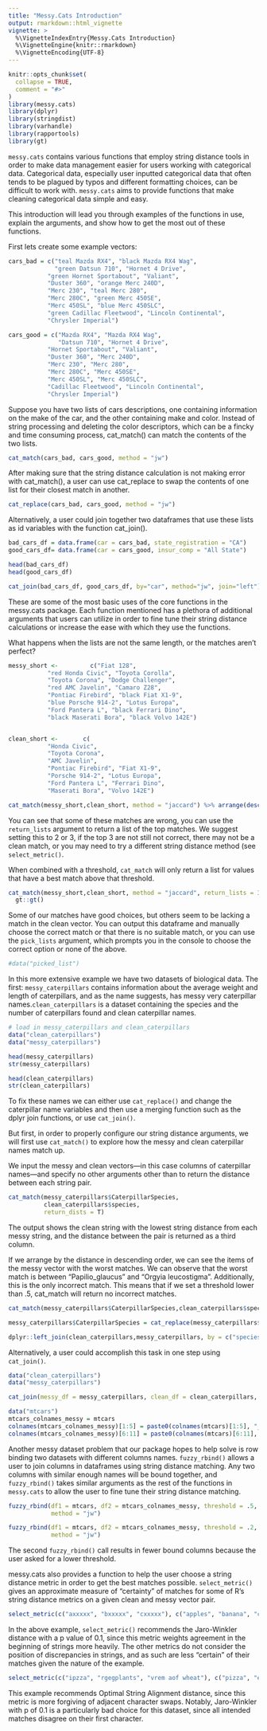 ```yaml
---
title: "Messy.Cats Introduction"
output: rmarkdown::html_vignette
vignette: >
  %\VignetteIndexEntry{Messy.Cats Introduction}
  %\VignetteEngine{knitr::rmarkdown}
  %\VignetteEncoding{UTF-8}
---
```


```r
knitr::opts_chunk$set(
  collapse = TRUE,
  comment = "#>"
)
library(messy.cats)
library(dplyr)
library(stringdist)
library(varhandle)
library(rapportools)
library(gt)
```
`messy.cats` contains various functions that employ string distance tools in order to make data management easier for users working with categorical data. Categorical data, especially user inputted categorical data that often tends to be plagued by typos and different formatting choices, can be difficult to work with. `messy.cats` aims to provide functions that make cleaning categorical data simple and easy.

This introduction will lead you through examples of the functions in use, explain the arguments, and show how to get the most out of these functions. 

First lets create some example vectors:
```r
cars_bad = c("teal Mazda RX4", "black Mazda RX4 Wag",
             "green Datsun 710", "Hornet 4 Drive",
           "green Hornet Sportabout", "Valiant",
           "Duster 360", "orange Merc 240D",
           "Merc 230", "teal Merc 280",
           "Merc 280C", "green Merc 450SE",
           "Merc 450SL", "blue Merc 450SLC",
           "green Cadillac Fleetwood", "Lincoln Continental",
           "Chrysler Imperial")

cars_good = c("Mazda RX4", "Mazda RX4 Wag",
              "Datsun 710", "Hornet 4 Drive",
           "Hornet Sportabout", "Valiant",
           "Duster 360", "Merc 240D",
           "Merc 230", "Merc 280",
           "Merc 280C", "Merc 450SE",
           "Merc 450SL", "Merc 450SLC",
           "Cadillac Fleetwood", "Lincoln Continental",
           "Chrysler Imperial")

```

Suppose you have two lists of cars descriptions, one containing information on the make of the car, and the other containing make and color. Instead of string processing and deleting the color descriptors, which can be a fincky and time consuming process, cat_match() can match the contents of the two lists. 
```r
cat_match(cars_bad, cars_good, method = "jw")
```

After making sure that the string distance calculation is not making error with cat_match(), a user can use cat_replace to swap the contents of one list for their closest match in another.
```r
cat_replace(cars_bad, cars_good, method = "jw")
```


Alternatively, a user could join together two dataframes that use these lists as id variables with the function cat_join(). 
```r
bad_cars_df = data.frame(car = cars_bad, state_registration = "CA")
good_cars_df= data.frame(car = cars_good, insur_comp = "All State")

head(bad_cars_df)
head(good_cars_df)

cat_join(bad_cars_df, good_cars_df, by="car", method="jw", join="left")
```


These are some of the most basic uses of the core functions in the messy.cats package. Each function mentioned has a plethora of additional arguments that users can utilize in order to fine tune their string distance calculations or increase the ease with which they use the functions. 



What happens when the lists are not the same length, or the matches aren't perfect?

```r
messy_short <-         c("Fiat 128",
           "red Honda Civic", "Toyota Corolla",
           "Toyota Corona", "Dodge Challenger",
           "red AMC Javelin", "Camaro Z28",
           "Pontiac Firebird", "black Fiat X1-9",
           "blue Porsche 914-2", "Lotus Europa",
           "Ford Pantera L", "black Ferrari Dino",
           "black Maserati Bora", "black Volvo 142E")


clean_short <-       c(
           "Honda Civic",
           "Toyota Corona",
           "AMC Javelin",
           "Pontiac Firebird", "Fiat X1-9",
           "Porsche 914-2", "Lotus Europa",
           "Ford Pantera L", "Ferrari Dino",
           "Maserati Bora", "Volvo 142E")

cat_match(messy_short,clean_short, method = "jaccard") %>% arrange(desc(dists))
```

You can see that some of these matches are wrong, you can use the `return_lists` argument to return a list of the top matches. We suggest setting this to 2 or 3, if the top 3 are not still not correct, there may not be a clean match, or you may need to try a different string distance method (see `select_metric()`.

When combined with a threshold, `cat_match` will only return a list for values that have a best match above that threshold.

```r
cat_match(messy_short,clean_short, method = "jaccard", return_lists = 3, threshold = 0.2) %>% arrange(desc(dists)) %>% 
  gt::gt()
```

Some of our matches have good choices, but others seem to be lacking a match in the clean vector. You can  output this dataframe and manually choose the correct match or that there is no suitable match, or you can use the `pick_lists` argument, which prompts you in the console to choose the correct option or none of the above. 



```r
#data("picked_list")

```



In this more extensive example we have two datasets of biological data. The first: `messy_caterpillars` contains information about the average weight and length of caterpillars, and as the name suggests, has messy very caterpillar names.`clean_caterpillars` is a dataset containing the species and the number of caterpillars found and clean caterpillar names. 

```r
# load in messy_caterpillars and clean_caterpillars
data("clean_caterpillars")
data("messy_caterpillars")

head(messy_caterpillars)
str(messy_caterpillars)

head(clean_caterpillars)
str(clean_caterpillars)
```


To fix these names we can either use `cat_replace()` and change the caterpillar name variables and then use a merging function such as the dplyr join functions, or use `cat_join()`.

But first, in order to properly configure our string distance arguments, we will first use `cat_match()` to explore how the messy and clean caterpillar names match up.

We input the messy and clean vectors—in this case columns of caterpillar names—and specify no other arguments other than to return the distance between each string pair.
```r
cat_match(messy_caterpillars$CaterpillarSpecies,
          clean_caterpillars$species,
          return_dists = T)
```
The output shows the clean string with the lowest string distance from each messy string, and the distance between the pair is returned as a third column. 

If we arrange by the distance in descending order, we can see the items of the messy vector with the worst matches. We can observe that the worst match is between "Papilio_glaucus" and "Orgyia leucostigma". Additionally, this is the only incorrect match. This means that if we set a threshold lower than .5, cat_match will return no incorrect matches.
```r
cat_match(messy_caterpillars$CaterpillarSpecies,clean_caterpillars$species,return_dists = T,method="jaccard") %>% arrange(desc(dists))
```


```r
messy_caterpillars$CaterpillarSpecies = cat_replace(messy_caterpillars$CaterpillarSpecies,clean_caterpillars$species,method="jaccard", threshold = .49)

dplyr::left_join(clean_caterpillars,messy_caterpillars, by = c("species"="CaterpillarSpecies"))
```


Alternatively, a user could accomplish this task in one step using `cat_join()`. 

```r
data("clean_caterpillars")
data("messy_caterpillars")

cat_join(messy_df = messy_caterpillars, clean_df = clean_caterpillars, by = c("CaterpillarSpecies", "species"), method="jaccard", threshold = .49,join="full")
```

```r
data("mtcars")
mtcars_colnames_messy = mtcars
colnames(mtcars_colnames_messy)[1:5] = paste0(colnames(mtcars)[1:5], "_17")
colnames(mtcars_colnames_messy)[6:11] = paste0(colnames(mtcars)[6:11], "_2017")
```


Another messy dataset problem that our package hopes to help solve is row binding two datasets with different columns names. `fuzzy_rbind()` allows a user to join columns in dataframes using string distance matching. Any two columns with similar enough names will be bound together, and `fuzzy_rbind()` takes similar arguments as the rest of the functions in `messy.cats` to allow the user to fine tune their string distance matching.

```r
fuzzy_rbind(df1 = mtcars, df2 = mtcars_colnames_messy, threshold = .5, 
            method = "jw")
```

```r
fuzzy_rbind(df1 = mtcars, df2 = mtcars_colnames_messy, threshold = .2,
            method = "jw")
```

The second `fuzzy_rbind()` call results in fewer bound columns because the user asked for a lower threshold.


messy.cats also provides a function to help the user choose a string distance metric in order to get the best matches possible. `select_metric()` gives an approximate measure of "certainty" of matches for some of R's string distance metrics on a given clean and messy vector pair.
```r
select_metric(c("axxxxx", "bxxxxx", "cxxxxx"), c("apples", "banana", "carrot"))

```

In the above example, `select_metric()` recommends the Jaro-Winkler distance with a p value of 0.1, since this metric weights agreement in the beginning of strings more heavily. The other metrics do not consider the position of discrepancies in strings, and as such are less "certain" of their matches given the nature of the example.
```r
select_metric(c("ipzza", "rgegplants", "vrem aof wheat"), c("pizza", "eggplants", "cream of wheat"))
```

This example recommends Optimal String Alignment distance, since this metric is more forgiving of adjacent character swaps. Notably, Jaro-Winkler with p of 0.1 is a particularly bad choice for this dataset, since all intended matches disagree on their first character.
